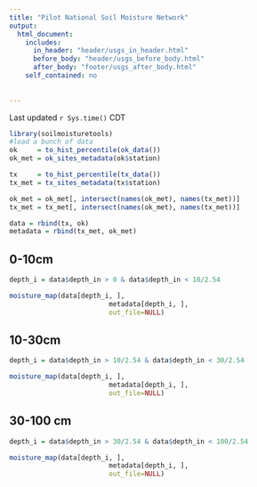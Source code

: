 ```yaml
---
title: "Pilot National Soil Moisture Network"
output:
  html_document:
    includes:
      in_header: "header/usgs_in_header.html"
      before_body: "header/usgs_before_body.html"
      after_body: "footer/usgs_after_body.html"
    self_contained: no
      
    
---
```


Last updated `r Sys.time()` CDT


```r
library(soilmoisturetools)
#load a bunch of data
ok     = to_hist_percentile(ok_data())
ok_met = ok_sites_metadata(ok$station)

tx     = to_hist_percentile(tx_data())
tx_met = tx_sites_metadata(tx$station)

ok_met = ok_met[, intersect(names(ok_met), names(tx_met))]
tx_met = tx_met[, intersect(names(ok_met), names(tx_met))]

data = rbind(tx, ok)
metadata = rbind(tx_met, ok_met)

```


## 0-10cm

```r

depth_i = data$depth_in > 0 & data$depth_in < 10/2.54

moisture_map(data[depth_i, ], 
						 metadata[depth_i, ],
						 out_file=NULL)


```

## 10-30cm

```r

depth_i = data$depth_in > 10/2.54 & data$depth_in < 30/2.54

moisture_map(data[depth_i, ], 
						 metadata[depth_i, ],
						 out_file=NULL)


```

## 30-100 cm

```r

depth_i = data$depth_in > 30/2.54 & data$depth_in < 100/2.54

moisture_map(data[depth_i, ], 
						 metadata[depth_i, ],
						 out_file=NULL)


```
